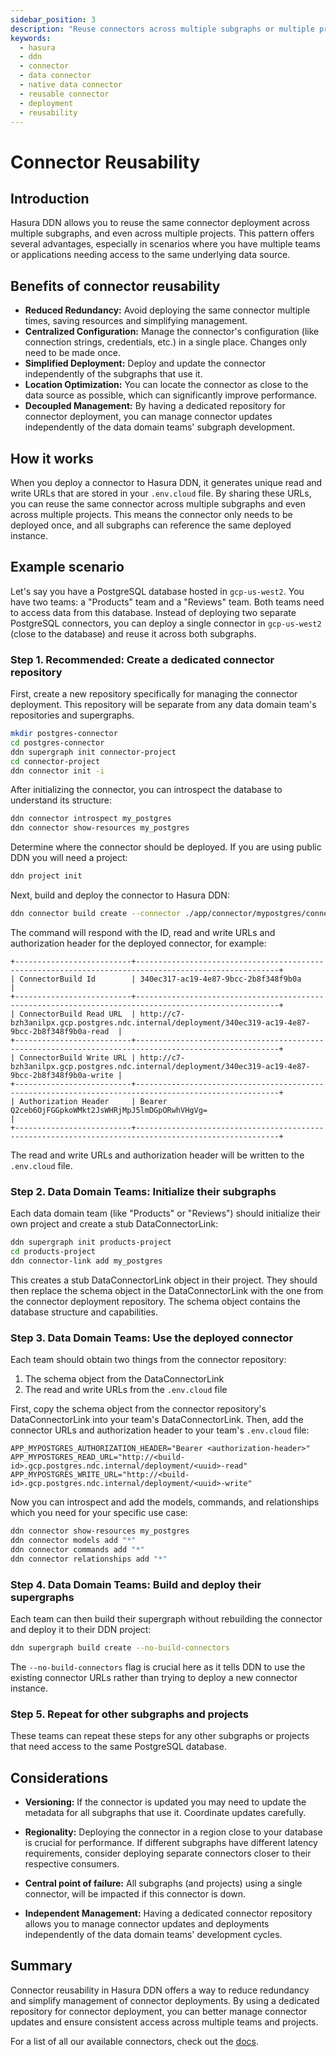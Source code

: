 ```yaml
---
sidebar_position: 3
description: "Reuse connectors across multiple subgraphs or multiple projects"
keywords:
  - hasura
  - ddn
  - connector
  - data connector
  - native data connector
  - reusable connector
  - deployment
  - reusability
---
```


# Connector Reusability

## Introduction

Hasura DDN allows you to reuse the same connector deployment across multiple subgraphs, and even across multiple
projects. This pattern offers several advantages, especially in scenarios where you have multiple teams or applications
needing access to the same underlying data source.

## Benefits of connector reusability

- **Reduced Redundancy:** Avoid deploying the same connector multiple times, saving resources and simplifying
  management.
- **Centralized Configuration:** Manage the connector's configuration (like connection strings, credentials, etc.) in a
  single place. Changes only need to be made once.
- **Simplified Deployment:** Deploy and update the connector independently of the subgraphs that use it.
- **Location Optimization:** You can locate the connector as close to the data source as possible, which can
  significantly improve performance.
- **Decoupled Management:** By having a dedicated repository for connector deployment, you can manage connector updates
  independently of the data domain teams' subgraph development.

## How it works

When you deploy a connector to Hasura DDN, it generates unique read and write URLs that are stored in your `.env.cloud`
file. By sharing these URLs, you can reuse the same connector across multiple subgraphs and even across multiple
projects. This means the connector only needs to be deployed once, and all subgraphs can reference the same deployed
instance.

## Example scenario

Let's say you have a PostgreSQL database hosted in `gcp-us-west2`. You have two teams: a "Products" team and a "Reviews"
team. Both teams need to access data from this database. Instead of deploying two separate PostgreSQL connectors, you
can deploy a single connector in `gcp-us-west2` (close to the database) and reuse it across both subgraphs.

### Step 1. Recommended: Create a dedicated connector repository

First, create a new repository specifically for managing the connector deployment. This repository will be separate from
any data domain team's repositories and supergraphs.

```sh
mkdir postgres-connector
cd postgres-connector
ddn supergraph init connector-project
cd connector-project
ddn connector init -i
```

After initializing the connector, you can introspect the database to understand its structure:

```sh
ddn connector introspect my_postgres
ddn connector show-resources my_postgres
```

Determine where the connector should be deployed. If you are using public DDN you will need a project:

```sh
ddn project init
```

Next, build and deploy the connector to Hasura DDN:

```sh
ddn connector build create --connector ./app/connector/mypostgres/connector.yaml --target-env-file ./.env.cloud  --target-subgraph ./app/subgraph.yaml --target-connector-link mypostgres
```

The command will respond with the ID, read and write URLs and authorization header for the deployed connector, for
example:

```text
+--------------------------+------------------------------------------------------------------------------------------------------+
| ConnectorBuild Id        | 340ec317-ac19-4e87-9bcc-2b8f348f9b0a                                                                 |
+--------------------------+------------------------------------------------------------------------------------------------------+
| ConnectorBuild Read URL  | http://c7-bzh3anilpx.gcp.postgres.ndc.internal/deployment/340ec319-ac19-4e87-9bcc-2b8f348f9b0a-read  |
+--------------------------+------------------------------------------------------------------------------------------------------+
| ConnectorBuild Write URL | http://c7-bzh3anilpx.gcp.postgres.ndc.internal/deployment/340ec319-ac19-4e87-9bcc-2b8f348f9b0a-write |
+--------------------------+------------------------------------------------------------------------------------------------------+
| Authorization Header     | Bearer Q2ceb6OjFGGpkoWMkt2JsWHRjMpJ5lmDGpORwhVHgVg=                                                  |
+--------------------------+------------------------------------------------------------------------------------------------------+
```

The read and write URLs and authorization header will be written to the `.env.cloud` file.

### Step 2. Data Domain Teams: Initialize their subgraphs

Each data domain team (like "Products" or "Reviews") should initialize their own project and create a stub
DataConnectorLink:

```sh
ddn supergraph init products-project
cd products-project
ddn connector-link add my_postgres
```

This creates a stub DataConnectorLink object in their project. They should then replace the schema object in the
DataConnectorLink with the one from the connector deployment repository. The schema object contains the database
structure and capabilities.

### Step 3. Data Domain Teams: Use the deployed connector

Each team should obtain two things from the connector repository:

1. The schema object from the DataConnectorLink
2. The read and write URLs from the `.env.cloud` file

First, copy the schema object from the connector repository's DataConnectorLink into your team's DataConnectorLink.
Then, add the connector URLs and authorization header to your team's `.env.cloud` file:

```env
APP_MYPOSTGRES_AUTHORIZATION_HEADER="Bearer <authorization-header>"
APP_MYPOSTGRES_READ_URL="http://<build-id>.gcp.postgres.ndc.internal/deployment/<uuid>-read"
APP_MYPOSTGRES_WRITE_URL="http://<build-id>.gcp.postgres.ndc.internal/deployment/<uuid>-write"
```

Now you can introspect and add the models, commands, and relationships which you need for your specific use case:

```sh
ddn connector show-resources my_postgres
ddn connector models add "*"
ddn connector commands add "*"
ddn connector relationships add "*"
```

### Step 4. Data Domain Teams: Build and deploy their supergraphs

Each team can then build their supergraph without rebuilding the connector and deploy it to their DDN project:

```sh
ddn supergraph build create --no-build-connectors
```

The `--no-build-connectors` flag is crucial here as it tells DDN to use the existing connector URLs rather than trying
to deploy a new connector instance.

### Step 5. Repeat for other subgraphs and projects

These teams can repeat these steps for any other subgraphs or projects that need access to the same PostgreSQL database.

## Considerations

- **Versioning:** If the connector is updated you may need to update the metadata for all subgraphs that use it.
  Coordinate updates carefully.

- **Regionality:** Deploying the connector in a region close to your database is crucial for performance. If different
  subgraphs have different latency requirements, consider deploying separate connectors closer to their respective
  consumers.

- **Central point of failure:** All subgraphs (and projects) using a single connector, will be impacted if this
  connector is down.

- **Independent Management:** Having a dedicated connector repository allows you to manage connector updates and
  deployments independently of the data domain teams' development cycles.

## Summary

Connector reusability in Hasura DDN offers a way to reduce redundancy and simplify management of connector deployments.
By using a dedicated repository for connector deployment, you can better manage connector updates and ensure consistent
access across multiple teams and projects.

For a list of all our available connectors, check out the [docs](/data-sources/overview.mdx).
